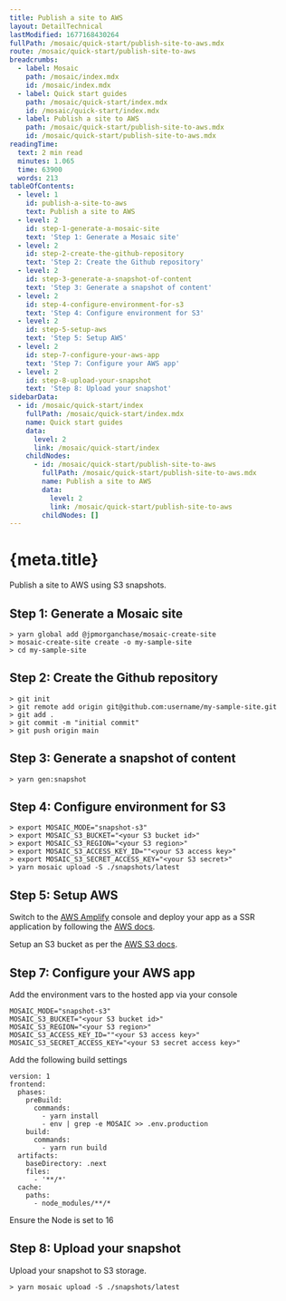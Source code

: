 ```yaml
---
title: Publish a site to AWS
layout: DetailTechnical
lastModified: 1677168430264
fullPath: /mosaic/quick-start/publish-site-to-aws.mdx
route: /mosaic/quick-start/publish-site-to-aws
breadcrumbs:
  - label: Mosaic
    path: /mosaic/index.mdx
    id: /mosaic/index.mdx
  - label: Quick start guides
    path: /mosaic/quick-start/index.mdx
    id: /mosaic/quick-start/index.mdx
  - label: Publish a site to AWS
    path: /mosaic/quick-start/publish-site-to-aws.mdx
    id: /mosaic/quick-start/publish-site-to-aws.mdx
readingTime:
  text: 2 min read
  minutes: 1.065
  time: 63900
  words: 213
tableOfContents:
  - level: 1
    id: publish-a-site-to-aws
    text: Publish a site to AWS
  - level: 2
    id: step-1-generate-a-mosaic-site
    text: 'Step 1: Generate a Mosaic site'
  - level: 2
    id: step-2-create-the-github-repository
    text: 'Step 2: Create the Github repository'
  - level: 2
    id: step-3-generate-a-snapshot-of-content
    text: 'Step 3: Generate a snapshot of content'
  - level: 2
    id: step-4-configure-environment-for-s3
    text: 'Step 4: Configure environment for S3'
  - level: 2
    id: step-5-setup-aws
    text: 'Step 5: Setup AWS'
  - level: 2
    id: step-7-configure-your-aws-app
    text: 'Step 7: Configure your AWS app'
  - level: 2
    id: step-8-upload-your-snapshot
    text: 'Step 8: Upload your snapshot'
sidebarData:
  - id: /mosaic/quick-start/index
    fullPath: /mosaic/quick-start/index.mdx
    name: Quick start guides
    data:
      level: 2
      link: /mosaic/quick-start/index
    childNodes:
      - id: /mosaic/quick-start/publish-site-to-aws
        fullPath: /mosaic/quick-start/publish-site-to-aws.mdx
        name: Publish a site to AWS
        data:
          level: 2
          link: /mosaic/quick-start/publish-site-to-aws
        childNodes: []
---
```


# {meta.title}

Publish a site to AWS using S3 snapshots.

## Step 1: Generate a Mosaic site

```
> yarn global add @jpmorganchase/mosaic-create-site
> mosaic-create-site create -o my-sample-site
> cd my-sample-site
```

## Step 2: Create the Github repository

```
> git init
> git remote add origin git@github.com:username/my-sample-site.git
> git add .
> git commit -m "initial commit"
> git push origin main
```

## Step 3: Generate a snapshot of content

```
> yarn gen:snapshot
```

## Step 4: Configure environment for S3

```
> export MOSAIC_MODE="snapshot-s3"
> export MOSAIC_S3_BUCKET="<your S3 bucket id>"
> export MOSAIC_S3_REGION="<your S3 region>"
> export MOSAIC_S3_ACCESS_KEY_ID=""<your S3 access key>"
> export MOSAIC_S3_SECRET_ACCESS_KEY="<your S3 secret>"
> yarn mosaic upload -S ./snapshots/latest
```

## Step 5: Setup AWS

Switch to the [AWS Amplify](https://aws.amazon.com/amplify/hosting/) console and deploy your app as a SSR application by following the [AWS docs](https://docs.amplify.aws/guides/hosting/nextjs/q/platform/js/).

Setup an S3 bucket as per the [AWS S3 docs](https://docs.aws.amazon.com/AmazonS3/latest/userguide/GetStartedWithS3.html).

## Step 7: Configure your AWS app

Add the environment vars to the hosted app via your console

```
MOSAIC_MODE="snapshot-s3"
MOSAIC_S3_BUCKET="<your S3 bucket id>"
MOSAIC_S3_REGION="<your S3 region>"
MOSAIC_S3_ACCESS_KEY_ID=""<your S3 access key>"
MOSAIC_S3_SECRET_ACCESS_KEY="<your S3 secret access key>"
```

Add the following build settings

```
version: 1
frontend:
  phases:
    preBuild:
      commands:
        - yarn install
        - env | grep -e MOSAIC >> .env.production
    build:
      commands:
        - yarn run build
  artifacts:
    baseDirectory: .next
    files:
      - '**/*'
  cache:
    paths:
      - node_modules/**/*
```

Ensure the Node is set to 16

## Step 8: Upload your snapshot

Upload your snapshot to S3 storage.

```
> yarn mosaic upload -S ./snapshots/latest
```
